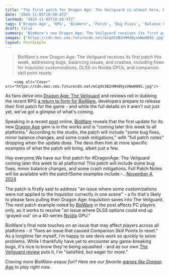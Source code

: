 ```yaml
---
title: "The first patch for Dragon Age: The Veilguard is almost here, bringing new 'minor balance changes' and squashing some of the RPG's peskiest bugs"
date: "2024-11-05T10:58:47Z"
lastmod: "2024-11-05T10:58:47Z"
tags: ['Dragon Age', 'RPG', 'BioWare', 'Patch', 'Bug Fixes', 'Balance Changes', 'Crash Mitigation', 'Nvidia', 'PC', 'Game', 'Update']
draft: false
summary: "BioWare's new Dragon Age: The Veilguard receives its first patch this week, addressing bugs, balancing issues, and crashes, including fixes for Inquisitor customizations, DLSS on Nvidia GPUs, and companion skill point resets."
images: ["https://cdn.mos.cms.futurecdn.net/eCqXV3B2nMHd9yxVWwH89S.jpg"]
layout: PostSimple
---
```

> BioWare's new Dragon Age: The Veilguard receives its first patch this week, addressing bugs, balancing issues, and crashes, including fixes for Inquisitor customizations, DLSS on Nvidia GPUs, and companion skill point resets.


        <img alt="Cover" src="https://cdn.mos.cms.futurecdn.net/eCqXV3B2nMHd9yxVWwH89S.jpg"/>
        
As fans delve into [<u>Dragon Age: The Veilguard</u>](https://www.gamesradar.com/games/dragon-age/dragon-age-veilguard-guide/) and reviews roll in dubbing the recent RPG [<u>a return to form for BioWare</u>](https://www.gamesradar.com/games/dragon-age/dragon-age-the-veilguard-lead-celebrates-seeing-one-of-his-biggest-goals-for-the-rpg-come-true-as-he-admits-it-was-the-greatest-privilege-and-hardest-dev-cycle-of-my-career/), developers prepare to release their first patch for the game - and while the full details on it aren't out just yet, we've got a glimpse of what's coming.

Speaking in a recent [<u>post</u>](https://x.com/bioware/status/1853581274473996401) online, [<u>BioWare</u>](https://www.gamesradar.com/tag/bioware/) reveals that the first update for its new [<u>Dragon Age</u>](https://www.gamesradar.com/games/rpg/dragon-age/) gem is in the works and is "coming later this week to all platforms." According to the studio, the patch will include "some bug fixes, minor balance changes, and some crash mitigations," with "full patch notes" dropping when the update does. The devs then hint at more specific examples of what the patch will bring, albeit just a few.

Hey everyone,We have our first patch for #DragonAge: The Veilguard coming later this week to all platforms! This patch will include some bug fixes, minor balance changes, and some crash mitigations. Full Patch Notes will be available with the patch!Some examples include:-…[November 4, 2024](https://twitter.com/bioware/status/1853581274473996401)

The patch is firstly said to address "an issue where some customizations were not applied to the Inquisitor correctly in one scene" - a fix that's likely to please fans pulling their Dragon Age: Inquisition saves into The Veilguard. The next patch example noted by [BioWare](https://www.gamesradar.com/tag/bioware/) in the post affects PC players only, as it works to resolve "an issue where DLSS options could end up 'grayed-out' on a 40-series [Nvidia](https://www.gamesradar.com/tag/nvidia/) GPU."

BioWare's final note touches on an issue that may affect players across all platforms - it "fixes an issue that caused Companion Skill Points to reset." As a longtime fan myself, I'm happy to see devs work so quickly to solve problems. While I thankfully have yet to encounter any game-breaking bugs, it's nice to know they're being squashed - and as our own [<u>The Veilguard review</u>](https://www.gamesradar.com/games/rpg/dragon-age-the-veilguard-review/) puts it, I'm "satisfied, but eager for more."

*Craving more BioWare-esque fun? Here are our favorite *[<u><em>games like Dragon Age</em></u>](https://www.gamesradar.com/games/dragon-age/games-like-dragon-age/)* to play right now.*
        